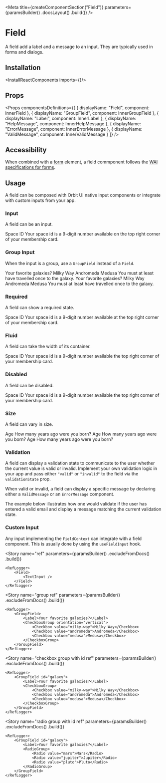 
<Meta
    title={createComponentSection("Field")}
    parameters={paramsBuilder()
        .docsLayout(<ReactComponentsLayout sourcePath="/packages/react-components/src/field/src" />)
        .build()}
/>

# Field

A field add a label and a message to an input. They are typically used in forms and dialogs.

## Installation

<InstallReactComponents imports={<Imports />}/>

## Props

<Props
    componentsDefinitions={[
        { displayName: "Field", component: InnerField },
        { displayName: "GroupField", component: InnerGroupField },
        { displayName: "Label", component: InnerLabel },
        { displayName: "HelpMessage", component: InnerHelpMessage },
        { displayName: "ErrorMessage", component: InnerErrorMessage },
        { displayName: "ValidMessage", component: InnerValidMessage }
    ]}
/>

## Accessibility

When combined with a [form](https://developer.mozilla.org/en-US/docs/Web/HTML/Element/form) element, a field commponent follows the [WAI specifications for forms](https://www.w3.org/WAI/tutorials/forms/).

## Usage

A field can be composed with Orbit UI native input components or integrate with custom inputs from your app.

### Input

A field can be an input.

<Preview>
    <Story name="input">
        <Field>
            <Label>Space ID</Label>
            <TextInput placeholder="999-999-999" />
            <HelpMessage>Your space id is a 9-digit number available on the top right corner of your membership card.</HelpMessage>
        </Field>
    </Story>
</Preview>

### Group Input

When the input is a group, use a `GroupField` instead of a `Field`.

<Preview>
    <Story name="group">
        <Inline align="start" gap={13}>
            <GroupField>
                <Label>Your favorite galaxies?</Label>
                <CheckboxGroup>
                    <Checkbox value="milky-way">Milky Way</Checkbox>
                    <Checkbox value="andromeda">Andromeda</Checkbox>
                    <Checkbox value="medusa">Medusa</Checkbox>
                </CheckboxGroup>
                <HelpMessage>You must at least have travelled once to the galaxy.</HelpMessage>
            </GroupField>
            <GroupField>
                <Label>Your favorite galaxies?</Label>
                <CheckboxGroup orientation="vertical">
                    <Checkbox value="milky-way">Milky Way</Checkbox>
                    <Checkbox value="andromeda">Andromeda</Checkbox>
                    <Checkbox value="medusa">Medusa</Checkbox>
                </CheckboxGroup>
                <HelpMessage>You must at least have travelled once to the galaxy.</HelpMessage>
            </GroupField>
        </Inline>
    </Story>
</Preview>

### Required

A field can show a required state.

<Preview>
    <Story name="required">
        <Field required>
            <Label>Space ID</Label>
            <TextInput placeholder="999-999-999" />
            <HelpMessage>Your space id is a 9-digit number available at the top right corner of your membership card.</HelpMessage>
        </Field>
    </Story>
</Preview>

### Fluid

A field can take the width of its container.

<Preview>
    <Story name="fluid">
        <Field fluid>
            <Label>Space ID</Label>
            <TextInput placeholder="999-999-999" />
            <HelpMessage>Your space id is a 9-digit number available the top right corner of your membership card.</HelpMessage>
        </Field>
    </Story>
</Preview>

### Disabled

A field can be disabled.

<Preview>
    <Story name="disabled">
        <Field disabled>
            <Label>Space ID</Label>
            <TextInput placeholder="999-999-999" />
            <HelpMessage>Your space id is a 9-digit number available the top right corner of your membership card.</HelpMessage>
        </Field>
    </Story>
</Preview>

### Size

A field can vary in size.

<Preview>
    <Story name="size">
        <Inline verticalAlign="end" gap={8}>
            <Field size="sm">
                <Label>Age</Label>
                <NumberInput />
                <HelpMessage>How many years ago were you born?</HelpMessage>
            </Field>
            <Field>
                <Label>Age</Label>
                <NumberInput />
                <HelpMessage>How many years ago were you born?</HelpMessage>
            </Field>
            <Field size="lg">
                <Label>Age</Label>
                <NumberInput />
                <HelpMessage>How many years ago were you born?</HelpMessage>
            </Field>
        </Inline>
    </Story>
</Preview>

### Validation

A field can display a validation state to communicate to the user whether the current value is valid or invalid. Implement your own validation logic in your app and pass either `"valid"` or `"invalid"` to the field via the `validationState` prop.

When valid or invalid, a field can display a specific message by declaring either a `ValidMessage` or an `ErrorMessage` component.

The example below illustrates how one would validate if the user has entered a valid email and display a message matching the current validation state.

<FilePreview filePath="/field/stories/EmailValidation">
    <EmailValidation />
</FilePreview>

### Custom Input

Any input implementing the `FieldContext` can integrate with a field component. This is usually done by using the `useFieldInput` hook.

<FilePreview filePath="/field/stories/CustomInput">
    <CustomInputField />
</FilePreview>

<Story
    name="ref"
    parameters={paramsBuilder()
        .excludeFromDocs()
        .build()}
>
    <RefLogger>
        <Field>
            <TextInput />
        </Field>
    </RefLogger>
</Story>

<Story
    name="group ref"
    parameters={paramsBuilder()
        .excludeFromDocs()
        .build()}
>
    <RefLogger>
        <GroupField>
            <Label>Your favorite galaxies?</Label>
            <CheckboxGroup orientation="vertical">
                <Checkbox value="milky-way">Milky Way</Checkbox>
                <Checkbox value="andromeda">Andromeda</Checkbox>
                <Checkbox value="medusa">Medusa</Checkbox>
            </CheckboxGroup>
        </GroupField>
    </RefLogger>
</Story>

<Story
    name="checkbox group with id ref"
    parameters={paramsBuilder()
        .excludeFromDocs()
        .build()}
>
    <RefLogger>
        <GroupField id="galaxy">
            <Label>Your favorite galaxies?</Label>
            <CheckboxGroup>
                <Checkbox value="milky-way">Milky Way</Checkbox>
                <Checkbox value="andromeda">Andromeda</Checkbox>
                <Checkbox value="medusa">Medusa</Checkbox>
            </CheckboxGroup>
        </GroupField>
    </RefLogger>
</Story>

<Story
    name="radio group with id ref"
    parameters={paramsBuilder()
        .excludeFromDocs()
        .build()}
>
    <RefLogger>
        <GroupField id="galaxy">
            <Label>Your favorite galaxies?</Label>
            <RadioGroup>
                <Radio value="mars">Mars</Radio>
                <Radio value="jupiter">Jupiter</Radio>
                <Radio value="pluto">Pluto</Radio>
            </RadioGroup>
        </GroupField>
    </RefLogger>
</Story>
